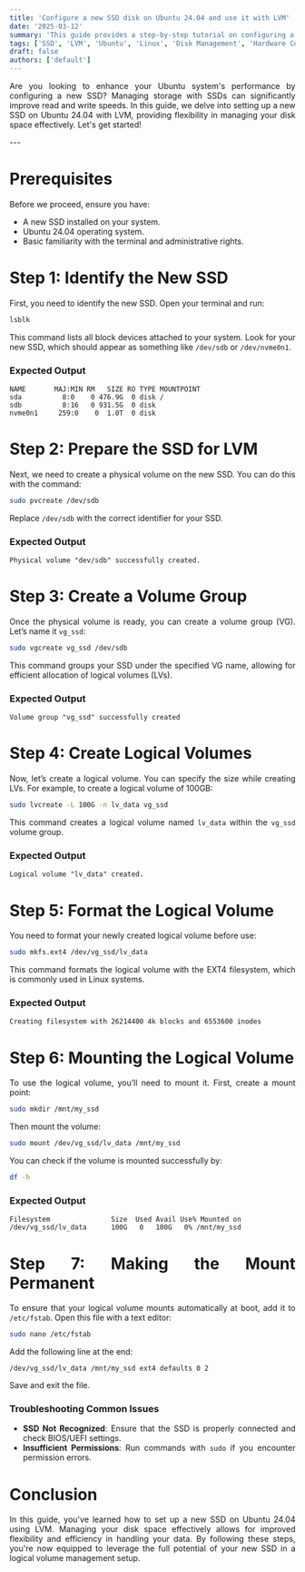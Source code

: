 ```yaml
---
title: 'Configure a new SSD disk on Ubuntu 24.04 and use it with LVM'
date: '2025-03-12'
summary: 'This guide provides a step-by-step tutorial on configuring a new SSD in Ubuntu 24.04 using Logical Volume Manager (LVM) for efficient disk management.'
tags: ['SSD', 'LVM', 'Ubuntu', 'Linux', 'Disk Management', 'Hardware Configuration', 'System Administration']
draft: false
authors: ['default']
---
```


<div align="justify">

Are you looking to enhance your Ubuntu system's performance by configuring a new SSD? Managing storage with SSDs can significantly improve read and write speeds. In this guide, we delve into setting up a new SSD on Ubuntu 24.04 with LVM, providing flexibility in managing your disk space effectively. Let's get started!

</div>
---

<div align="justify">

# Prerequisites

Before we proceed, ensure you have:
- A new SSD installed on your system.
- Ubuntu 24.04 operating system.
- Basic familiarity with the terminal and administrative rights.

# Step 1: Identify the New SSD

First, you need to identify the new SSD. Open your terminal and run:
```bash
lsblk
```
This command lists all block devices attached to your system. Look for your new SSD, which should appear as something like `/dev/sdb` or `/dev/nvme0n1`.

### Expected Output
```
NAME       MAJ:MIN RM   SIZE RO TYPE MOUNTPOINT
sda          8:0    0 476.9G  0 disk /
sdb          8:16   0 931.5G  0 disk
nvme0n1     259:0    0  1.0T  0 disk
```

# Step 2: Prepare the SSD for LVM

Next, we need to create a physical volume on the new SSD. You can do this with the command:
```bash
sudo pvcreate /dev/sdb
```
Replace `/dev/sdb` with the correct identifier for your SSD.

### Expected Output
```
Physical volume "dev/sdb" successfully created.
```

# Step 3: Create a Volume Group

Once the physical volume is ready, you can create a volume group (VG). Let’s name it `vg_ssd`: 
```bash
sudo vgcreate vg_ssd /dev/sdb
```
This command groups your SSD under the specified VG name, allowing for efficient allocation of logical volumes (LVs).

### Expected Output
```
Volume group "vg_ssd" successfully created
```

# Step 4: Create Logical Volumes

Now, let’s create a logical volume. You can specify the size while creating LVs. For example, to create a logical volume of 100GB:
```bash
sudo lvcreate -L 100G -n lv_data vg_ssd
```
This command creates a logical volume named `lv_data` within the `vg_ssd` volume group.

### Expected Output
```
Logical volume "lv_data" created.
```

# Step 5: Format the Logical Volume

You need to format your newly created logical volume before use:
```bash
sudo mkfs.ext4 /dev/vg_ssd/lv_data
```
This command formats the logical volume with the EXT4 filesystem, which is commonly used in Linux systems.  

### Expected Output
```
Creating filesystem with 26214400 4k blocks and 6553600 inodes
```

# Step 6: Mounting the Logical Volume

To use the logical volume, you’ll need to mount it. First, create a mount point:
```bash
sudo mkdir /mnt/my_ssd
```
Then mount the volume:
```bash
sudo mount /dev/vg_ssd/lv_data /mnt/my_ssd
```
You can check if the volume is mounted successfully by:
```bash
df -h
```
### Expected Output
```
Filesystem               Size  Used Avail Use% Mounted on
/dev/vg_ssd/lv_data      100G   0   100G   0% /mnt/my_ssd
```

# Step 7: Making the Mount Permanent

To ensure that your logical volume mounts automatically at boot, add it to `/etc/fstab`. Open this file with a text editor:
```bash
sudo nano /etc/fstab
```
Add the following line at the end:
```
/dev/vg_ssd/lv_data /mnt/my_ssd ext4 defaults 0 2
```
Save and exit the file.

### Troubleshooting Common Issues
- **SSD Not Recognized**: Ensure that the SSD is properly connected and check BIOS/UEFI settings.
- **Insufficient Permissions**: Run commands with `sudo` if you encounter permission errors.

# Conclusion

In this guide, you've learned how to set up a new SSD on Ubuntu 24.04 using LVM. Managing your disk space effectively allows for improved flexibility and efficiency in handling your data. By following these steps, you're now equipped to leverage the full potential of your new SSD in a logical volume management setup.

</div>